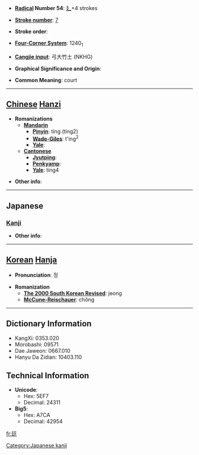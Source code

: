 * '''[[Wiktionary:Chinese radical index| Radical]] Number 54''': [[Wiktionary:Chinese radical index 廴|廴]]+4 strokes

* '''[[Wiktionary:Chinese total strokes index|Stroke number]]''': [[Wiktionary:Chinese total strokes index 7|7]]

* '''Stroke order''': 

* '''[[Wiktionary:Chinese four corner index|Four-Corner System]]''': 1240<sub>1</sub>

* '''[[Wiktionary:Chinese Cangjie index|Cangjie input]]''': 弓大竹土 (NKHG)

* '''Graphical Significance and Origin''': 

* '''Common Meaning''': court

----

== [[Chinese]] [[Hanzi]] ==

* '''Romanizations'''
** '''[[Mandarin]]'''
*** '''[[Pinyin]]''': tíng (ting2)
*** '''[[Wade-Giles]]''': t'ing<sup>2</sup>
*** '''[[Yale]]''': 
** '''[[Cantonese]]'''
*** '''[[Jyutping]]''':
*** '''[[Penkyamp]]''': 
*** '''[[Yale]]''': ting4

* '''Other info''': 

----

==Japanese==
===[[Kanji]]===
{{kanji|on readings=[[てい]] (tei)|kun readings=[[にわ]] (niwa)}}

* '''Other info''':  

----

== [[Korean]] [[Hanja]] ==

* '''Pronunciation''': 정

* '''Romanization'''
** '''[[The 2000 South Korean Revised Romanization|The 2000 South Korean Revised]]''': jeong
** '''[[McCune-Reischauer]]''': chŏng

----

== Dictionary Information ==

* KangXi: 0353.020
* Morobashi: 09571
* Dae Jaweon: 0667.010
* Hanyu Da Zidian: 10403.110

== Technical Information ==

* '''Unicode''':
** Hex: 5EF7
** Decimal: 24311
* '''Big5''':
** Hex: A7CA
** Decimal: 42954

[[Category:Japanese kanji]]

[[fr:廷]]